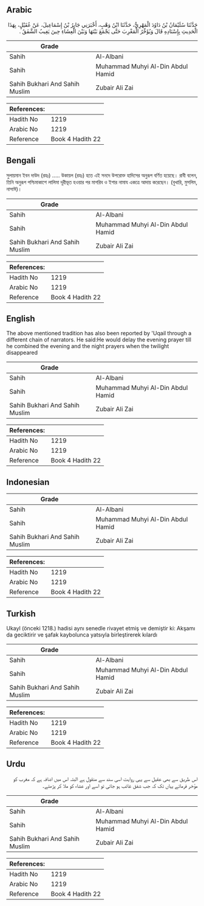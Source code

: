 ## Arabic


<div dir="rtl" lang="ar" style={{fontSize:'larger',backgroundColor:'#f8f9fa',padding:20}}>
حَدَّثَنَا سُلَيْمَانُ بْنُ دَاوُدَ الْمَهْرِيُّ، حَدَّثَنَا ابْنُ وَهْبٍ، أَخْبَرَنِي جَابِرُ بْنُ إِسْمَاعِيلَ، عَنْ عُقَيْلٍ، بِهَذَا الْحَدِيثِ بِإِسْنَادِهِ قَالَ وَيُؤَخِّرُ الْمَغْرِبَ حَتَّى يَجْمَعَ بَيْنَهَا وَبَيْنَ الْعِشَاءِ حِينَ يَغِيبُ الشَّفَقُ ‏.‏
</div>
<div style={{backgroundColor:'#f8f9fa',padding:20, marginBottom: 10}}><table> <thead> <tr> <th>Grade</th> <th></th> </tr> </thead> <tbody> <tr><td>Sahih</td><td>Al-Albani</td></tr><tr><td>Sahih</td><td>Muhammad Muhyi Al-Din Abdul Hamid</td></tr><tr><td>Sahih Bukhari And Sahih Muslim</td><td>Zubair Ali Zai</td></tr></tbody></table><table> <thead> <tr> <th>References:</th> <th></th> </tr> </thead> <tbody><tr><td>Hadith No</td><td>1219</td></tr><tr><td>Arabic No</td><td>1219</td></tr><tr><td>Reference</td><td>Book 4 Hadith 22</td></tr></tbody></table></div>

## Bengali


<div dir="ltr" lang="bn" style={{fontSize:'larger',backgroundColor:'#f8f9fa',padding:20}}>
সুলায়মান ইবন দাউদ (রহঃ) ..... উকায়ল (রহঃ) হতে এই সনদে উপরোক্ত হাদিসের অনুরূপ বর্ণিত হয়েছে। রাবী বলেন, তিনি অনুরূপ পশ্চিমাকাশে লালিমা দূরীভূত হওয়ার পর মাগরিব ও ইশার নামায একত্রে আদায় করেছেন। (বুখারি, মুসলিম, নাসাঈ)।
</div>
<div style={{backgroundColor:'#f8f9fa',padding:20, marginBottom: 10}}><table> <thead> <tr> <th>Grade</th> <th></th> </tr> </thead> <tbody> <tr><td>Sahih</td><td>Al-Albani</td></tr><tr><td>Sahih</td><td>Muhammad Muhyi Al-Din Abdul Hamid</td></tr><tr><td>Sahih Bukhari And Sahih Muslim</td><td>Zubair Ali Zai</td></tr></tbody></table><table> <thead> <tr> <th>References:</th> <th></th> </tr> </thead> <tbody><tr><td>Hadith No</td><td>1219</td></tr><tr><td>Arabic No</td><td>1219</td></tr><tr><td>Reference</td><td>Book 4 Hadith 22</td></tr></tbody></table></div>

## English


<div dir="ltr" lang="en" style={{fontSize:'larger',backgroundColor:'#f8f9fa',padding:20}}>
The above mentioned tradition has also been reported by 'Uqail through a different chain of narrators. He said:He would delay the evening prayer till he combined the evening and the night prayers when the twilight disappeared
</div>
<div style={{backgroundColor:'#f8f9fa',padding:20, marginBottom: 10}}><table> <thead> <tr> <th>Grade</th> <th></th> </tr> </thead> <tbody> <tr><td>Sahih</td><td>Al-Albani</td></tr><tr><td>Sahih</td><td>Muhammad Muhyi Al-Din Abdul Hamid</td></tr><tr><td>Sahih Bukhari And Sahih Muslim</td><td>Zubair Ali Zai</td></tr></tbody></table><table> <thead> <tr> <th>References:</th> <th></th> </tr> </thead> <tbody><tr><td>Hadith No</td><td>1219</td></tr><tr><td>Arabic No</td><td>1219</td></tr><tr><td>Reference</td><td>Book 4 Hadith 22</td></tr></tbody></table></div>

## Indonesian


<div dir="ltr" lang="id" style={{fontSize:'larger',backgroundColor:'#f8f9fa',padding:20}}>

</div>
<div style={{backgroundColor:'#f8f9fa',padding:20, marginBottom: 10}}><table> <thead> <tr> <th>Grade</th> <th></th> </tr> </thead> <tbody> <tr><td>Sahih</td><td>Al-Albani</td></tr><tr><td>Sahih</td><td>Muhammad Muhyi Al-Din Abdul Hamid</td></tr><tr><td>Sahih Bukhari And Sahih Muslim</td><td>Zubair Ali Zai</td></tr></tbody></table><table> <thead> <tr> <th>References:</th> <th></th> </tr> </thead> <tbody><tr><td>Hadith No</td><td>1219</td></tr><tr><td>Arabic No</td><td>1219</td></tr><tr><td>Reference</td><td>Book 4 Hadith 22</td></tr></tbody></table></div>

## Turkish


<div dir="ltr" lang="tr" style={{fontSize:'larger',backgroundColor:'#f8f9fa',padding:20}}>
Ukayl (önceki 1218.) hadisi aynı senedle rivayet etmiş ve demiştir ki: Akşamı da geciktirir ve şafak kaybolunca yatsıyla birleştirerek kılardı
</div>
<div style={{backgroundColor:'#f8f9fa',padding:20, marginBottom: 10}}><table> <thead> <tr> <th>Grade</th> <th></th> </tr> </thead> <tbody> <tr><td>Sahih</td><td>Al-Albani</td></tr><tr><td>Sahih</td><td>Muhammad Muhyi Al-Din Abdul Hamid</td></tr><tr><td>Sahih Bukhari And Sahih Muslim</td><td>Zubair Ali Zai</td></tr></tbody></table><table> <thead> <tr> <th>References:</th> <th></th> </tr> </thead> <tbody><tr><td>Hadith No</td><td>1219</td></tr><tr><td>Arabic No</td><td>1219</td></tr><tr><td>Reference</td><td>Book 4 Hadith 22</td></tr></tbody></table></div>

## Urdu


<div dir="rtl" lang="ur" style={{fontSize:'larger',backgroundColor:'#f8f9fa',padding:20}}>
اس طریق سے بھی عقیل سے یہی روایت اسی سند سے منقول ہے البتہ اس میں اضافہ ہے کہ مغرب کو مؤخر فرماتے یہاں تک کہ جب شفق غائب ہو جاتی تو اسے اور عشاء کو ملا کر پڑھتے۔
</div>
<div style={{backgroundColor:'#f8f9fa',padding:20, marginBottom: 10}}><table> <thead> <tr> <th>Grade</th> <th></th> </tr> </thead> <tbody> <tr><td>Sahih</td><td>Al-Albani</td></tr><tr><td>Sahih</td><td>Muhammad Muhyi Al-Din Abdul Hamid</td></tr><tr><td>Sahih Bukhari And Sahih Muslim</td><td>Zubair Ali Zai</td></tr></tbody></table><table> <thead> <tr> <th>References:</th> <th></th> </tr> </thead> <tbody><tr><td>Hadith No</td><td>1219</td></tr><tr><td>Arabic No</td><td>1219</td></tr><tr><td>Reference</td><td>Book 4 Hadith 22</td></tr></tbody></table></div>
